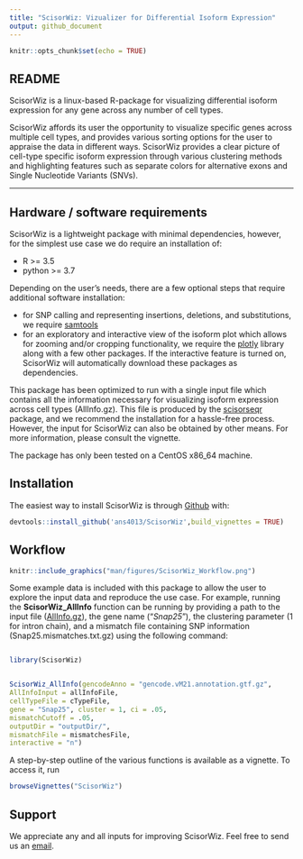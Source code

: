---
title: "ScisorWiz: Vizualizer for Differential Isoform Expression"
output: github_document
---

```{r setup, include=FALSE}
knitr::opts_chunk$set(echo = TRUE)
```

## README

ScisorWiz is a linux-based R-package for visualizing differential isoform expression for any gene across any number of cell types. 

ScisorWiz affords its user the opportunity to visualize specific genes across multiple cell types, and provides various sorting options for the user to appraise the data in different ways. ScisorWiz provides a clear picture of cell-type specific isoform expression through various clustering methods and highlighting features such as separate colors for alternative exons and Single Nucleotide Variants (SNVs).

* * *

## Hardware / software requirements
ScisorWiz is a lightweight package with minimal dependencies, however, for the simplest use case we do require an installation of:

- R >= 3.5
- python >= 3.7

Depending on the user's needs, there are a few optional steps that require additional software installation:

- for SNP calling and representing insertions, deletions, and substitutions, we require [samtools](https://github.com/samtools/samtools)
- for an exploratory and interactive view of the isoform plot which allows for zooming and/or cropping functionality, we require the [plotly](https://plotly.com/r/) library along with a few other packages. If the interactive feature is turned on, ScisorWiz will automatically download these packages as dependencies.

This package has been optimized to run with a single input file which contains all the information necessary for visualizing isoform expression across cell types (AllInfo.gz). This file is produced by the [scisorseqr](https://github.com/noush-joglekar/scisorseqr/) package, and we recommend the installation for a hassle-free process. However, the input for ScisorWiz can also be obtained by other means. For more information, please consult the vignette.

The package has only been tested on a CentOS x86_64 machine.

## Installation

The easiest way to install ScisorWiz is through [Github](https://github.com) with:

``` r
devtools::install_github('ans4013/ScisorWiz',build_vignettes = TRUE)
```

## Workflow

``` {r prettyGraph, echo=FALSE, out.width = '60%'}
knitr::include_graphics("man/figures/ScisorWiz_Workflow.png")
```

Some example data is included with this package to allow the user to explore the input data and reproduce the use case. For example, running the **ScisorWiz_AllInfo** function can be running by providing a path to the input file ([AllInfo.gz](inst/extdata/userInput/AllInfo.gz)), the gene name ("*Snap25*"), the clustering parameter (1 for intron chain), and a mismatch file containing SNP information (Snap25.mismatches.txt.gz) using the following command:

``` r 

library(ScisorWiz)


ScisorWiz_AllInfo(gencodeAnno = "gencode.vM21.annotation.gtf.gz", 
AllInfoInput = allInfoFile,
cellTypeFile = cTypeFile, 
gene = "Snap25", cluster = 1, ci = .05,
mismatchCutoff = .05,
outputDir = "outputDir/",
mismatchFile = mismatchesFile,
interactive = "n")

```

A step-by-step outline of the various functions is available as a vignette. To access it, run

``` r 
browseVignettes("ScisorWiz")
```

## Support
We appreciate any and all inputs for improving ScisorWiz. Feel free to send us an [email](mailto:ans4013@med.cornell.edu).
